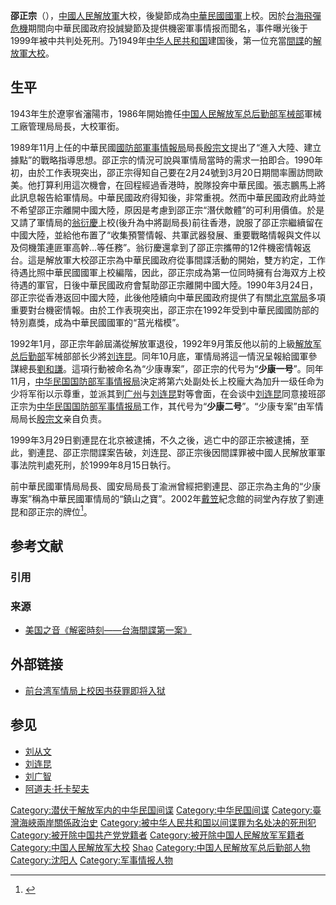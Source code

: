 {{refimprove|time=2018-04-05T23:45:17+00:00}}
{{軍人
|name = 邵正宗
|image name = 邵正宗.png
|width = 150px
|now = 
|period = 
| allegiance = 
*{{PLA}}
**[[File:China_Emblem_PLA.svg|22px]][[中國人民解放軍總後勤部|中國人民解放軍總後勤部]]軍械工廠管理局
*{{ROCMND}}
**[[File:ROC_Ministry_of_National_Defense_Seal.svg|22px]][[中華民國|中華民國]][[國防部軍事情報局|國防部軍事情報局]]
| service = 
| serviceyears = 
| rank  = [[File:PLA_Senior_Colonel.svg|17px]][[中國人民解放軍|中國人民解放軍]][[大校|大校]]<br>[[File:Taiwan-army-OF-5.svg|17px]][[中華民國國軍|中華民國國軍]][[上校|上校]]
| operation =
| award = 
|Sex = 男
|different name =
|party = <s>{{CPC}}</s>（開除党籍） 
|Native place =
|date of birth = 1943年
|place of birth = {{flag|Manchukuo}}[[奉天省_(滿洲國)|奉天省]][[瀋陽市|瀋陽市]]
|date of death = 1999年8月15日{{executed}}
|place of death = {{CHN}}[[北京市|北京市]][[中央军委政法委员会军事监狱|总政治部军事监狱]]
| resting_place = 中華民國國軍軍情局戴笠紀念堂（僅有牌位）
|nationality= {{PRC}}
|spouse = 
|relatives = 
|educate = 
|past = 
|work =
}}

'''邵正宗'''（{{bd|1943年||1999年|8月15日}}），[[中國人民解放軍|中國人民解放軍]]大校，後變節成為[[中華民國國軍|中華民國國軍]]上校。因於[[台海飛彈危機|台海飛彈危機]]期間向中華民國政府投誠變節及提供機密軍事情报而聞名，事件曝光後于1999年被中共判处死刑。乃1949年[[中华人民共和国|中华人民共和国]]建国後，第一位充當[[間諜|間諜]]的[[中国人民解放军军衔|解放軍大校]]。

==生平==
1943年生於遼寧省瀋陽市，1986年開始擔任[[中国人民解放军总后勤部|中国人民解放军总后勤部]][[中国人民解放军总军械部|军械部]]軍械工廠管理局局長，大校軍銜。

1989年11月上任的中華民國[[國防部軍事情報局|國防部軍事情報局]]局長[[殷宗文|殷宗文]]提出了“進入大陸、建立據點”的戰略指導思想。邵正宗的情況可說與軍情局當時的需求一拍即合。1990年初，由於工作表現突出，邵正宗得知自己要在2月24號到3月20日期間率團訪問歐美。他打算利用這次機會，在回程經過香港時，脫隊投奔中華民國。張志鵬馬上將此訊息報告給軍情局。中華民國政府得知後，非常重視。然而中華民國政府此時並不希望邵正宗離開中國大陸，原因是考慮到邵正宗“潛伏敵體”的可利用價值。於是又請了軍情局的[[翁衍慶|翁衍慶]]上校(後升為中將副局長)前往香港，說服了邵正宗繼續留在中國大陸，並給他布置了“收集預警情報、共軍武器發展、重要戰略情報與文件以及伺機策連匪軍高幹...等任務”。翁衍慶還拿到了邵正宗攜帶的12件機密情報返台。這是解放軍大校邵正宗為中華民國政府從事間諜活動的開始，雙方約定，工作待遇比照中華民國國軍上校編階，因此，邵正宗成為第一位同時擁有台海双方上校待遇的軍官，日後中華民國政府會幫助邵正宗離開中國大陸。1990年3月24日，邵正宗從香港返回中國大陸，此後他陸續向中華民國政府提供了有關[[中華人民共和國政府|北京當局]]多項重要對台機密情報。由於工作表現突出，邵正宗在1992年受到中華民國國防部的特別嘉獎，成為中華民國國軍的“莒光楷模”。

1992年1月，邵正宗年齡屆滿從解放軍退役，1992年9月策反他以前的上級[[中国人民解放军总后勤部|解放军总后勤部]]军械部部长少將[[刘连昆|刘连昆]]。同年10月底，軍情局將這一情況呈報給國軍參謀總長[[劉和謙|劉和謙]]。這項行動被命名為“少康專案”，邵正宗的代号为“'''少康一号'''”。同年11月，[[国防部军事情报局|中华民国国防部军事情报局]]決定將第六处副处长上校龐大為加升一级任命为少将军衔以示尊重，並派其到[[广州市|广州]]与[[刘连昆|刘连昆]]對等會面，在会谈中[[刘连昆|刘连昆]]同意接班邵正宗为[[国防部军事情报局|中华民国国防部军事情报局]]工作，其代号为“'''少康二号'''”。“少康专案”由军情局局长[[殷宗文|殷宗文]]亲自负责。

1999年3月29日劉連昆在北京被逮捕，不久之後，逃亡中的邵正宗被逮捕，至此，劉連昆、邵正宗間諜案告破，刘连昆、邵正宗後因間諜罪被中國人民解放軍軍事法院判處死刑，於1999年8月15日執行。

前中華民國軍情局局長、國安局局長丁渝洲曾經把劉連昆、邵正宗為主角的“少康專案”稱為中華民國軍情局的“鎮山之寶”。2002年[[戴笠|戴笠]]紀念館的祠堂內存放了劉連昆和邵正宗的牌位<ref>{{Cite web |url=https://news.ltn.com.tw/news/politics/breakingnews/2376053 |title=共軍少將劉連昆 入我軍情局「忠烈堂」 |accessdate=2019-12-16 |archive-date=2019-05-27 |archive-url=https://web.archive.org/web/20190527021805/https://news.ltn.com.tw/news/politics/breakingnews/2376053 |dead-url=no }}</ref>。

== 参考文献 ==
=== 引用 ===
{{Reflist}}

=== 来源 ===
* [http://www.voachinese.com/media/all/historys-mysteries/latest.html?z=1921 美国之音《解密時刻——台海間諜第一案》] {{Wayback|url=http://www.voachinese.com/media/all/historys-mysteries/latest.html?z=1921 |date=20150608223536 }}<br />{{VOA}}

== 外部链接 ==
* {{zh-cn icon}} [http://www.voachinese.com/content/taiwan-former-spy-master-sentenced-to-jail-for-his-books-20130821/1734124.html 前台湾军情局上校因书获罪即将入狱] {{Wayback|url=http://www.voachinese.com/content/taiwan-former-spy-master-sentenced-to-jail-for-his-books-20130821/1734124.html |date=20131212140626 }}

== 参见 ==
{{Portal box|中华人民共和国|中华民国|军事|人物}}
* [[刘从文|刘从文]]
* [[刘连昆|刘连昆]]
* [[刘广智|刘广智]]
* [[阿道夫·托卡契夫|阿道夫·托卡契夫]]

{{DEFAULTSORT:Shao邵正宗}}
[[Category:潜伏于解放军内的中华民国间谍|Category:潜伏于解放军内的中华民国间谍]]
[[Category:中华民国间谍|Category:中华民国间谍]]
[[Category:臺灣海峽兩岸關係政治史|Category:臺灣海峽兩岸關係政治史]]
[[Category:被中华人民共和国以间谍罪为名处决的死刑犯|Category:被中华人民共和国以间谍罪为名处决的死刑犯]]
[[Category:被开除中国共产党党籍者|Category:被开除中国共产党党籍者]]
[[Category:被开除中国人民解放军军籍者|Category:被开除中国人民解放军军籍者]]
[[Category:中国人民解放军大校|Category:中国人民解放军大校]]
[[Category:邵姓|Shao]]
[[Category:中国人民解放军总后勤部人物|Category:中国人民解放军总后勤部人物]]
[[Category:沈阳人|Category:沈阳人]]
[[Category:军事情报人物|Category:军事情报人物]]